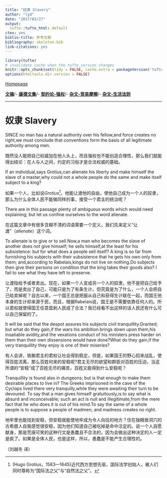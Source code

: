 ---
title: "奴隶 Slavery"
author: "lyd"
date: "2017/03/27"
output:
  tufte::tufte_html: default
ctex: yes
biblio-title: 参考文献
bibliography: skeleton.bib
link-citations: yes
---

```{r setup, include=FALSE}
library(tufte)
# invalidate cache when the tufte version changes
knitr::opts_chunk$set(tidy = FALSE, cache.extra = packageVersion('tufte'))
options(htmltools.dir.version = FALSE)
```

[Homepage](http://yuedong.site)


[**文摘**](http://yuedong.site/humanity.html)/- [**康德文集**](http://yuedong.site/humanity/Myessay/kant.html)/- [**契约论-强权**](http://yuedong.site/humanity/Contrat/forcepower.html)/- [**杂文-贸易摩擦**](http://yuedong.site/humanity/Myessay/tradeconf.html)/- [**杂文-生活法则**](http://yuedong.site/humanity/Myessay/reflectionoflife.html)

***

# 奴隶 Slavery



SINCE no man has a natural authority over his fellow,and force creates no right,we must conclude that conventions form the basis of all legitimate authority among men.

既然没人能把自己权威加在他人头上，而且强权也不能创造合理性，那么我们就能得出结论：在人与人之间，约定的习俗才是合法权威的基础。

If an individual,says Grotius,can alienate his liberty and make himself the slave of a master,why could not a whole people do the same and make itself subject to a king?

如果一个人，比如说*Grotius*^[(Hugo Grotius，1583—1645)近代西方思想先驱，国际法学创始人，被人们同时尊称为“国际法之父”与“自然法之父”。]，他能让渡他的自由，使他自己成为一个人的奴隶，那么为什么全体人民不能做同样的事，接受一个君主的统治呢？

There are in this passage plenty of ambiguous words which would need explaining; but let us confine ourselves to the word alienate.

在这篇文章中有很多含糊不清的词语需要一个定义，我们先来定义“让渡”（*alienate*）这个词。

To alienate is to give or to sell.Now,a man who becomes the slave of another does not give himself; he sells himself,at the least for his subsistence: but for what does a people sell itself? A king is so far from furnishing his subjects with their subsistence that he gets his own only from them; and,according to Rabelais,kings do not live on nothing.Do subjects then give their persons on condition that the king takes their goods also? I fail to see what they have left to preserve.

让渡指给予或者卖出。现在，如果一个人变成另一个人的奴隶，他不是把自己给予了，而是卖出了自己，可能只是为了有条生计。但究竟是为了什么，一个人会把自己给卖掉呢？自古以来，一个国王总是把服从自己和获得生计联在一起，而国王他本身的生计却来源于民，而且，根据Rabelais说，国王是不需要依靠任何人的。所以君权就使得国王任意盘剥人民成了合法？我已经看不出这样的话人民还有什么可以自己保留的了。

   

It will be said that the despot assures his subjects civil tranquillity.Granted; but what do they gain,if the wars his ambition brings down upon them,his insatiable avidity,and the vexations conduct of his ministers press harder on them than their own dissensions would have done?What do they gain,if the very tranquillity they enjoy is one of their miseries?

有人会讲，铁腕君主的君权让社会得到稳定，但是，如果国王的野心招来战乱，使得百姓流离，那么百姓何来的安稳呢?君主无尽的欲望和群臣对百姓的压迫，当这所谓的“安稳”成了百姓无尽的痛苦，百姓又能得到什么安稳呢？


Tranquillity is found also in dungeons; but is that enough to make them desirable places to live in? The Greeks imprisoned in the cave of the Cyclops lived there very tranquilly,while they were awaiting their turn to be devoured.
To say that a man gives himself gratuitously,is to say what is absurd and inconceivable; such an act is null and illegitimate,from the mere fact that he who does it is out of his mind.To say the same of a whole people is to suppose a people of madmen; and madness creates no right.

地牢里也能找到安稳，但安稳就能使地牢成为令人向往的地方？住在独眼兽洞穴的古希腊人自我感觉很安稳，因为他们知道自己被吃掉是命中注定的。说一个人自愿献身，那是荒唐可笑的这种行文是愚蠢且不合法的，因为会做出这种决定的人一定是疯了。如果是全体人民，也是这样，所以，愚蠢是不能产生合理性的。


（刘越冬 译）

